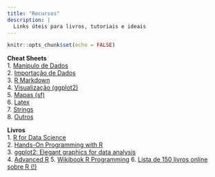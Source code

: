 ```yaml
---
title: "Recursos"
description: |
  Links úteis para livros, tutoriais e ideais
---
```


```r
knitr::opts_chunk$set(echo = FALSE)
```

**Cheat Sheets**  
1. [Manípulo de Dados](https://github.com/rstudio/cheatsheets/raw/master/data-transformation.pdf)  
2. [Importação de Dados](https://github.com/rstudio/cheatsheets/raw/master/data-import.pdf)  
3. [R Markdown](https://github.com/rstudio/cheatsheets/raw/master/rmarkdown-2.0.pdf)  
4. [Visualização (ggplot2)](https://github.com/rstudio/cheatsheets/raw/master/data-visualization-2.1.pdf)  
5. [Mapas (sf)](https://github.com/rstudio/cheatsheets/raw/master/sf.pdf)  
6. [Latex](https://wch.github.io/latexsheet/latexsheet-a4.pdf)  
7. [Strings](https://github.com/rstudio/cheatsheets/raw/master/strings.pdf)  
8. [Outros](https://rstudio.com/resources/cheatsheets/)

**Livros**  
1. [R for Data Science](https://r4ds.had.co.nz/)  
2. [Hands-On Programming with R](https://rstudio-education.github.io/hopr/)  
3. [ggplot2: Elegant graphics for data analysis](https://ggplot2-book.org/)  
4. [Advanced R](http://adv-r.had.co.nz/Introduction.html)
5. [Wikibook R Programming](https://en.wikibooks.org/wiki/R_Programming)
6. [Lista de 150 livros online sobre R (!)](https://www.bigbookofr.com/index.html)

